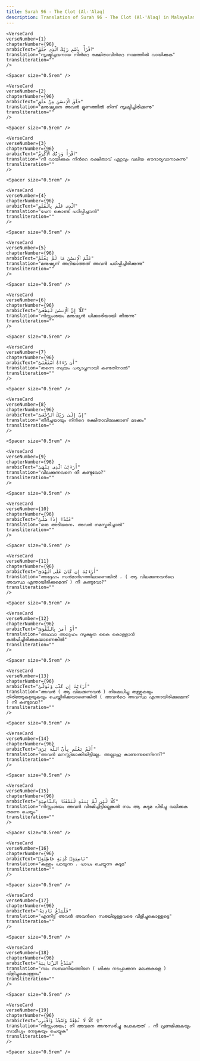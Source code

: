 ```yaml
---
title: Surah 96 - The Clot (Al-'Alaq)  
description: Translation of Surah 96 - The Clot (Al-'Alaq) in Malayalam
---
```







    <VerseCard 
    verseNumber={1}
    chapterNumber={96}
    arabicText="ٱقْرَأْ بِٱسْمِ رَبِّكَ ٱلَّذِى خَلَقَ"
    translation="സൃഷ്ടിച്ചവനായ നിന്‍റെ രക്ഷിതാവിന്‍റെ നാമത്തില്‍ വായിക്കുക"
    transliteration=""
    />

    <Spacer size="0.5rem" />
                
    <VerseCard 
    verseNumber={2}
    chapterNumber={96}
    arabicText="خَلَقَ ٱلْإِنسَٰنَ مِنْ عَلَقٍ"
    translation="മനുഷ്യനെ അവന്‍ ഭ്രൂണത്തില്‍ നിന്ന്‌ സൃഷ്ടിച്ചിരിക്കുന്നു"
    transliteration=""
    />

    <Spacer size="0.5rem" />
                
    <VerseCard 
    verseNumber={3}
    chapterNumber={96}
    arabicText="ٱقْرَأْ وَرَبُّكَ ٱلْأَكْرَمُ"
    translation="നീ വായിക്കുക നിന്‍റെ രക്ഷിതാവ്‌ ഏറ്റവും വലിയ ഔദാര്യവാനാകുന്നു"
    transliteration=""
    />

    <Spacer size="0.5rem" />
                
    <VerseCard 
    verseNumber={4}
    chapterNumber={96}
    arabicText="ٱلَّذِى عَلَّمَ بِٱلْقَلَمِ"
    translation="പേന കൊണ്ട്‌ പഠിപ്പിച്ചവന്‍"
    transliteration=""
    />

    <Spacer size="0.5rem" />
                
    <VerseCard 
    verseNumber={5}
    chapterNumber={96}
    arabicText="عَلَّمَ ٱلْإِنسَٰنَ مَا لَمْ يَعْلَمْ"
    translation="മനുഷ്യന്‌ അറിയാത്തത്‌ അവന്‍ പഠിപ്പിച്ചിരിക്കുന്നു"
    transliteration=""
    />

    <Spacer size="0.5rem" />
                
    <VerseCard 
    verseNumber={6}
    chapterNumber={96}
    arabicText="كَلَّآ إِنَّ ٱلْإِنسَٰنَ لَيَطْغَىٰٓ"
    translation="നിസ്സംശയം മനുഷ്യന്‍ ധിക്കാരിയായി തീരുന്നു"
    transliteration=""
    />

    <Spacer size="0.5rem" />
                
    <VerseCard 
    verseNumber={7}
    chapterNumber={96}
    arabicText="أَن رَّءَاهُ ٱسْتَغْنَىٰٓ"
    translation="തന്നെ സ്വയം പര്യാപ്തനായി കണ്ടതിനാല്‍"
    transliteration=""
    />

    <Spacer size="0.5rem" />
                
    <VerseCard 
    verseNumber={8}
    chapterNumber={96}
    arabicText="إِنَّ إِلَىٰ رَبِّكَ ٱلرُّجْعَىٰٓ"
    translation="തീര്‍ച്ചയായും നിന്‍റെ രക്ഷിതാവിലേക്കാണ്‌ മടക്കം"
    transliteration=""
    />

    <Spacer size="0.5rem" />
                
    <VerseCard 
    verseNumber={9}
    chapterNumber={96}
    arabicText="أَرَءَيْتَ ٱلَّذِى يَنْهَىٰ"
    translation="വിലക്കുന്നവനെ നീ കണ്ടുവോ?"
    transliteration=""
    />

    <Spacer size="0.5rem" />
                
    <VerseCard 
    verseNumber={10}
    chapterNumber={96}
    arabicText="عَبْدًا إِذَا صَلَّىٰٓ"
    translation="ഒരു അടിയനെ، അവന്‍ നമസ്കരിച്ചാല്‍"
    transliteration=""
    />

    <Spacer size="0.5rem" />
                
    <VerseCard 
    verseNumber={11}
    chapterNumber={96}
    arabicText="أَرَءَيْتَ إِن كَانَ عَلَى ٱلْهُدَىٰٓ"
    translation="അദ്ദേഹം സന്‍മാര്‍ഗത്തിലാണെങ്കില്‍ ، ( ആ വിലക്കുന്നവന്‍റെ അവസ്ഥ എന്തായിരിക്കുമെന്ന്‌ ) നീ കണ്ടുവോ?"
    transliteration=""
    />

    <Spacer size="0.5rem" />
                
    <VerseCard 
    verseNumber={12}
    chapterNumber={96}
    arabicText="أَوْ أَمَرَ بِٱلتَّقْوَىٰٓ"
    translation="അഥവാ അദ്ദേഹം സൂക്ഷ്മത കൈ കൊള്ളാന്‍ കല്‍പിച്ചിരിക്കുകയാണെങ്കില്‍"
    transliteration=""
    />

    <Spacer size="0.5rem" />
                
    <VerseCard 
    verseNumber={13}
    chapterNumber={96}
    arabicText="أَرَءَيْتَ إِن كَذَّبَ وَتَوَلَّىٰٓ"
    translation="അവന്‍ ( ആ വിലക്കുന്നവന്‍ ) നിഷേധിച്ചു തള്ളുകയും തിരിഞ്ഞുകളയുകയും ചെയ്തിരിക്കയാണെങ്കില്‍ ( അവന്‍റെ അവസ്ഥ എന്തായിരിക്കുമെന്ന്‌ ) നീ കണ്ടുവോ?"
    transliteration=""
    />

    <Spacer size="0.5rem" />
                
    <VerseCard 
    verseNumber={14}
    chapterNumber={96}
    arabicText="أَلَمْ يَعْلَم بِأَنَّ ٱللَّهَ يَرَىٰ"
    translation="അവന്‍ മനസ്സിലാക്കിയിട്ടില്ലേ، അല്ലാഹു കാണുന്നുണെ്ടന്ന്‌?"
    transliteration=""
    />

    <Spacer size="0.5rem" />
                
    <VerseCard 
    verseNumber={15}
    chapterNumber={96}
    arabicText="كَلَّا لَئِن لَّمْ يَنتَهِ لَنَسْفَعًۢا بِٱلنَّاصِيَةِ"
    translation="നിസ്സംശയം അവന്‍ വിരമിച്ചിട്ടില്ലെങ്കല്‍ നാം ആ കുടുമ പിടിച്ചു വലിക്കുക തന്നെ ചെയ്യും"
    transliteration=""
    />

    <Spacer size="0.5rem" />
                
    <VerseCard 
    verseNumber={16}
    chapterNumber={96}
    arabicText="نَاصِيَةٍۢ كَٰذِبَةٍ خَاطِئَةٍۢ"
    translation="കള്ളം പറയുന്ന ، പാപം ചെയ്യുന്ന കുടുമ"
    transliteration=""
    />

    <Spacer size="0.5rem" />
                
    <VerseCard 
    verseNumber={17}
    chapterNumber={96}
    arabicText="فَلْيَدْعُ نَادِيَهُۥ"
    translation="എന്നിട്ട്‌ അവന്‍ അവന്‍റെ സഭയിലുള്ളവരെ വിളിച്ചുകൊള്ളട്ടെ"
    transliteration=""
    />

    <Spacer size="0.5rem" />
                
    <VerseCard 
    verseNumber={18}
    chapterNumber={96}
    arabicText="سَنَدْعُ ٱلزَّبَانِيَةَ"
    translation="നാം സബാനിയത്തിനെ ( ശിക്ഷ നടപ്പാക്കുന്ന മലക്കുകളെ ) വിളിച്ചുകൊള്ളാം"
    transliteration=""
    />

    <Spacer size="0.5rem" />
                
    <VerseCard 
    verseNumber={19}
    chapterNumber={96}
    arabicText="كَلَّا لَا تُطِعْهُ وَٱسْجُدْ وَٱقْتَرِب ۩"
    translation="നിസ്സംശയം; നീ അവനെ അനുസരിച്ചു പോകരുത്‌ ، നീ പ്രണമിക്കുകയും സാമീപ്യം നേടുകയും ചെയ്യുക"
    transliteration=""
    />

    <Spacer size="0.5rem" />
                